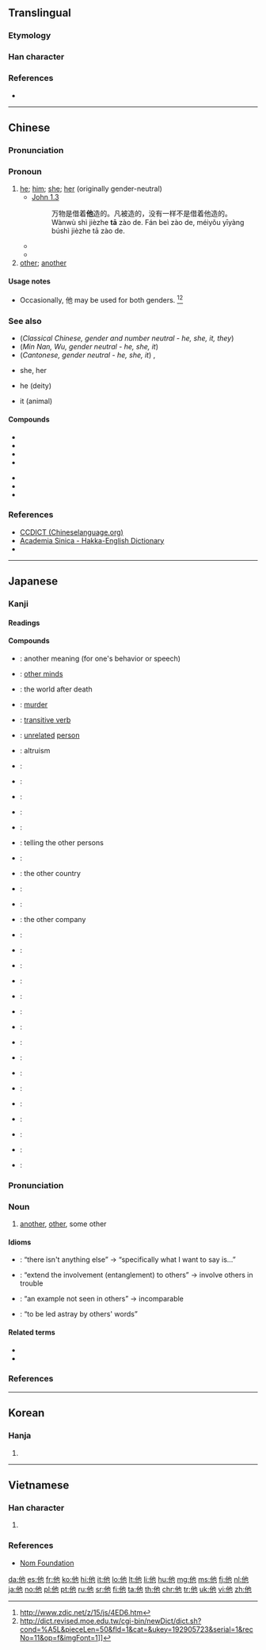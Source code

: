{{also|她|祂|牠}}
==Translingual==
{{stroke order|stroke=5}}
{{stroke order|type=animate}}

===Etymology===
{{Han compound|人|也|c1=s|c2=p|alt1=亻|t1=man|ls=psc}}

===Han character===
{{Han char|rn=9|rad=人|as=03|sn=5|four=24212|canj=OPD|ids=⿰亻也}}

===References===
* {{Han ref|kx=0092.090|dkj=00370|dj=0195.120|hdz=10115.060|uh=4ED6|ud=20182|bh=A54C|bd=42316}}

----

==Chinese==
{{zh-forms}}

===Pronunciation===
{{zh-pron
|m=tā
|ma=zh-tā.ogg
|c=taa1
|h=pfs=thâ
|mn=tha/thaⁿ
|w=1ta
|mc=y
|oc=y
|cat=pron
}}

===Pronoun===
{{zh-pronoun}}

# [[he]]; [[him]]; [[she]]; [[her]] (originally gender-neutral)
#* [http://wordproject.org/multi/bi_en_cn_py.htm John 1.3]
#*: 万物是借着'''他'''造的。凡被造的，没有一样不是借着他造的。
#*: Wànwù shì jièzhe '''tā''' zào de. Fán beì zào de, méiyǒu yīyàng búshì jièzhe tā zào de.
#* {{zh-usex|'''他''' 去 了。|'''He''' went away.}}
#* {{zh-usex|我 認識{shi} '''他'''。|I know '''him'''.}}
# [[other]]; [[another]]
#: {{zh-usex|別 無 他 求|have no other request (formal)}}

====Usage notes====
* Occasionally, 他 may be used for both genders. <ref>http://www.zdic.net/z/15/js/4ED6.htm</ref><ref>http://dict.revised.moe.edu.tw/cgi-bin/newDict/dict.sh?cond=%A5L&pieceLen=50&fld=1&cat=&ukey=192905723&serial=1&recNo=11&op=f&imgFont=1]]</ref>

===See also===
{{cmn-personal pronouns}}
* (''Classical Chinese, gender and number neutral - he, she, it, they'') {{zh-l|其}}
* (''Min Nan, Wu, gender neutral - he, she, it'') {{zh-l|伊}}
* (''Cantonese, gender neutral - he, she, it'') {{zh-l|佢}}, {{zh-l|渠}}
* {{zh-l|她}} she, her
* {{zh-l|祂}} he (deity)
* {{zh-l|牠}} it (animal)

====Compounds====
{{top2}}
* {{zh-l|他媽的/他妈的}}
* {{zh-l|他們/他们}}
* {{zh-l|他人}}
* {{zh-l|他日}}
{{mid2}}
* {{zh-l|他殺/他杀}}
* {{zh-l|他鄉/他乡}}
* {{zh-l|吉他}}
{{bottom}}

===References===
<references/>
* [http://www.chineselanguage.org/dictionaries/?mode=view&module=chardict&query=%E4%BB%96 CCDICT (Chineselanguage.org)]
* [http://minhakka.ling.sinica.edu.tw/bkg/hakyin/search.php?DETAIL=1&LIMIT=id=41301&dbname=su_tian_1&graph=2 Academia Sinica - Hakka-English Dictionary]
* {{R:hak:Lau 1997}}

{{zh-cat|Beginning}}

----

==Japanese==

===Kanji===
{{ja-kanji|grade=3|rs=人03}}

====Readings====
{{ja-readings
|goon=[[た]] (ta)
|kanon=[[た]] (ta)
|kun=[[ほか]] (hoka)
}}

====Compounds====
{{der-top|Compounds}}
* {{ja-r|他意|たい}}: another meaning (for one's behavior or speech)
* {{ja-r|他我|たが}}: [[w:other minds|other minds]]
* {{ja-r|他界|たかい}}: the world after death
* {{ja-r|他殺|たさつ}}: [[murder]]
* {{ja-r|他動詞|たどうし}}: [[transitive verb]]
* {{ja-r|他人|たにん}}: [[unrelated]] [[person]]
* {{ja-r|他愛|たあい}}: altruism
* {{ja-r|他家|たけ}}:
* {{ja-r|他覚症|たかくしょう}}:
* {{ja-r|他覚的|たかくてき}}:
* {{ja-r|他郷|たきょう}}:
* {{ja-r|他見|たけん}}:
* {{ja-r|他言|たごん}}: telling the other persons
* {{ja-r|他行|たぎょう}}:
* {{ja-r|他国|たこく}}: the other country
* {{ja-r|他山|たざん}}:
* {{ja-r|他事|たじ}}:
{{der-mid}}
* {{ja-r|他社|たしゃ}}: the other company
* {{ja-r|他者|たしゃ}}:
* {{ja-r|他出|たしゅつ}}:
* {{ja-r|他所|たしょ}}:
* {{ja-r|他称|たしょう}}:
* {{ja-r|他心|たしん}}:
* {{ja-r|他生|たしょう}}:
* {{ja-r|他薦|たせん}}:
* {{ja-r|他念|たねん}}:
* {{ja-r|他派|たは}}:
* {{ja-r|他物|たぶつ}}:
* {{ja-r|他聞|たぶん}}:
* {{ja-r|他方|たほう}}:
* {{ja-r|他面|ためん}}:
* {{ja-r|他律|たりつ}}:
* {{ja-r|他流|たりゅう}}:
* {{ja-r|他力|たりき}}:
{{der-bottom}}

{{ja-kanjitab|ほか|yomi=k}}
{{ja-kanjitab|た|yomi=o}}

===Pronunciation===
{{ja-pron|yomi=k|ほか|acc=0|acc_ref=DJR,NHK}}
{{ja-pron|yomi=o|た|acc=1|acc_ref=DJR,NHK}}

===Noun===
{{ja-noun|ほか}}

{{ja-noun|た}}

# [[another]], [[other]], some other
#: {{ja-usex|この'''他'''にも行き先がありますか。|^この '''ほか''' に も ゆきさき が あります か。|Do you have any '''other''' destinations?}}
#: {{ja-usex|この事業は'''他'''を利するために開始されました。|^この じぎょう は '''た''' を りする ため に かいし されました。|This project was started in order to benefit '''others'''.}}

====Idioms====
{{der-top|Idioms}}
* {{ja-r|他でもない|ほか で も ない}}: “there isn't anything else” → “specifically what I want to say is...” {{qualifier|used to emphasize what one is about to say}}
* {{ja-r|他に累を及ぼす|た に るい を およぼす}}: “extend the involvement (entanglement) to others” → involve others in trouble
* {{ja-r|他に例を見ない|た に れい を みない}}: “an example not seen in others” → incomparable
* {{ja-r|他の言に惑わされる|た の げん に まどわされる}}: “to be led astray by others' words”
{{der-bottom}}

====Related terms====
* {{ja-r|他ならぬ|ほかならぬ}}
* {{ja-r|その他|そのた}}

===References===
<references/>

----

==Korean==

===Hanja===
{{ko-hanja|hangeul=[[타]]|rv=ta|mr=t'a}}

# {{defn|lang=ko|sort=人03}}

----

==Vietnamese==

===Han character===
{{vi-hantu|[[tha]], [[thà]], [[thè]], [[thơ]]|rs=人03}}

# {{defn|lang=vi|sort=人03}}

===References===
* [http://nomfoundation.org/common/nom_details.php?codepoint=4ed6 Nom Foundation]

[[da:他]]
[[es:他]]
[[fr:他]]
[[ko:他]]
[[hi:他]]
[[it:他]]
[[lo:他]]
[[lt:他]]
[[li:他]]
[[hu:他]]
[[mg:他]]
[[ms:他]]
[[fj:他]]
[[nl:他]]
[[ja:他]]
[[no:他]]
[[pl:他]]
[[pt:他]]
[[ru:他]]
[[sr:他]]
[[fi:他]]
[[ta:他]]
[[th:他]]
[[chr:他]]
[[tr:他]]
[[uk:他]]
[[vi:他]]
[[zh:他]]